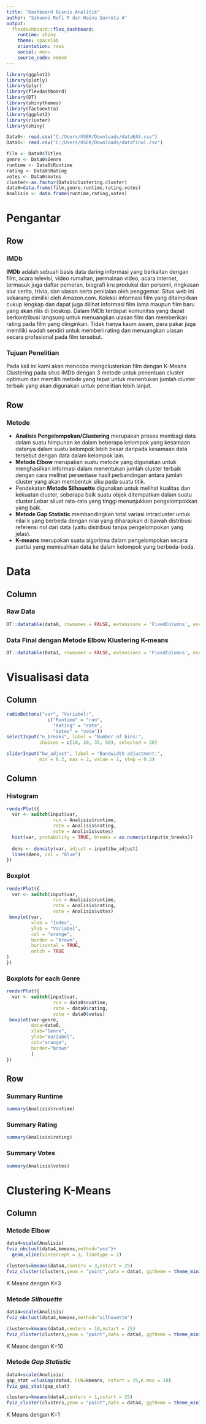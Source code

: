 ---
title: "Dashboard Bisnis Analitik"
author: "Sakaoni Rofi P dan Haiva Qurrota A"
output: 
  flexdashboard::flex_dashboard:
    runtime: shiny
    theme: spacelab
    orientation: rows
    social: menu
    source_code: embed
---

```{r setup, include=FALSE}
library(ggplot2)
library(plotly)
library(plyr)
library(flexdashboard)
library(DT)
library(shinythemes)
library(factoextra)
library(ggplot2)
library(cluster)
library(shiny)

Data0<- read.csv("C:/Users/USER/Downloads/dataEAS.csv")
Data1<- read.csv("C:/Users/USER/Downloads/datafinal.csv")

film <- Data0$Titles
genre <- Data0$Genre
runtime <- Data0$Runtime
rating <- Data0$Rating
votes <- Data0$Votes
cluster<-as.factor(Data1$clustering.cluster)
data0=data.frame(film,genre,runtime,rating,votes)
Analisis <- data.frame(runtime,rating,votes)
```

Pengantar
=======================================================================

Row
-----------------------------------------------------------------------

### **IMDb**
**IMDb** adalah sebuah basis data daring informasi yang berkaitan dengan film, acara televisi, video rumahan, permainan video, acara internet, termasuk juga daftar pemeran, biografi kru produksi dan personil, ringkasan alur cerita, trivia, dan ulasan serta penilaian oleh penggemar. Situs web ini sekarang dimiliki oleh Amazon.com. Koleksi informasi film yang ditampilkan cukup lengkap dan dapat juga dilihat informasi film lama maupun film baru yang akan rilis di bioskop. Dalam IMDb terdapat komunitas yang dapat berkontribusi langsung untuk menuangkan ulasan film dan memberikan rating pada film yang diinginkan. Tidak hanya kaum awam, para pakar juga memiliki wadah sendiri untuk memberi rating dan menuangkan ulasan secara profesional pada film tersebut.

### Tujuan Penelitian
Pada kali ini kami akan mencoba mengclusterkan film dengan K-Means Clustering pada situs IMDb dengan 3 metode untuk penentuan cluster optimum dan memilih metode yang tepat untuk menentukan jumlah cluster terbaik yang akan digunakan untuk penelitian lebih lanjut.

Row
-----------------------------------------------------------------------

### **Metode**
- **Analisis Pengelompokan/Clustering** merupakan proses membagi data dalam suatu himpunan ke dalam beberapa kelompok yang kesamaan datanya dalam suatu kelompok lebih besar daripada kesamaan data tersebut dengan data dalam kelompok lain.
- **Metode Elbow** merupakan suatu metode yang digunakan untuk menghasilkan informasi dalam menentukan jumlah cluster terbaik dengan cara melihat persentase hasil perbandingan antara jumlah cluster yang akan membentuk siku pada suatu titik.
- Pendekatan **Metode Silhouette** digunakan untuk melihat kualitas dan kekuatan cluster, seberapa baik suatu objek ditempatkan dalam suatu cluster.Lebar siluet rata-rata yang tinggi menunjukkan pengelompokkan yang baik.  
- **Metode Gap Statistic** membandingkan total variasi intracluster untuk nilai k yang berbeda dengan nilai yang diharapkan di bawah distribusi referensi nol dari data (yaitu distribusi tanpa pengelompokan yang jelas).
- **K-means** merupakan suatu algoritma dalam pengelompokan secara partisi yang memisahkan data ke dalam kelompok yang berbeda-beda.

Data
=======================================================================

Column {.tabset}
-----------------------------------------------------------------------

### Raw Data

```{r}
DT::datatable(data0, rownames = FALSE, extensions = 'FixedColumns', escape=TRUE,options= list(bPaginate = FALSE))
```

### Data Final dengan Metode Elbow Klustering K-means

```{r}
DT::datatable(Data1, rownames = FALSE, extensions = 'FixedColumns', escape=TRUE,options= list(bPaginate = FALSE))
```


Visualisasi data
=======================================================================

Column {.sidebar}
-------------------------------------

```{r}
radioButtons("var", "Variabel:",
               c("Runtime" = "run",
                 "Rating" = "rate",
                 "Votes" = "vote"))
selectInput("n_breaks", label = "Number of bins:",
            choices = c(10, 20, 35, 50), selected = 20)

sliderInput("bw_adjust", label = "Bandwidth adjustment:",
            min = 0.2, max = 2, value = 1, step = 0.2)
```
   
Column
-------------------------------------
   
### Histogram

```{r}
renderPlot({
  var <- switch(input$var,
                 run = Analisis$runtime,
                 rate = Analisis$rating,
                 vote = Analisis$votes)
  hist(var, probability = TRUE, breaks = as.numeric(input$n_breaks))
  
  dens <- density(var, adjust = input$bw_adjust)
  lines(dens, col = "blue")
})
```   

### Boxplot

```{r}
renderPlot({
  var <- switch(input$var,
                 run = Analisis$runtime,
                 rate = Analisis$rating,
                 vote = Analisis$votes)
 boxplot(var,
         xlab = "Index",
         ylab = "Variabel",
         col = "orange",
         border = "brown",
         horizontal = TRUE,
         notch = TRUE
)
})
```

### Boxplots for each Genre

```{r}
renderPlot({
  var <- switch(input$var,
                 run = data0$runtime,
                 rate = data0$rating,
                 vote = data0$votes)
 boxplot(var~genre,
         data=data0,
         xlab="Genre",
         ylab="Variabel",
         col="orange",
         border="brown"
         )
})
```

Row
-----------------------------------------------------------------------

### Summary Runtime

```{r}
summary(Analisis$runtime)
```   

### Summary Rating

```{r}
summary(Analisis$rating)
```   

### Summary Votes

```{r}
summary(Analisis$votes)
```   

Clustering K-Means
=======================================================================

Column {.tabset}
-----------------------------------------------------------------------

### Metode Elbow

```{r}
data4=scale(Analisis)
fviz_nbclust(data4,kmeans,method="wss")+
  geom_vline(xintercept = 3, linetype = 2)

clusters=kmeans(data4,centers = 3,nstart = 25)
fviz_cluster(clusters,geom = "point",data = data4, ggtheme = theme_minimal())
```

K Means dengan K=3

### Metode *Silhouette*

```{r}
data4=scale(Analisis)
fviz_nbclust(data4,kmeans,method="silhouette")

clusters=kmeans(data4,centers = 10,nstart = 25)
fviz_cluster(clusters,geom = "point",data = data4, ggtheme = theme_minimal())
```

K Means dengan K=10

### Metode *Gap Statistic*

```{r}
data4=scale(Analisis)
gap_stat =clusGap(data4, FUN=kmeans, nstart = 25,K.max = 10)
fviz_gap_stat(gap_stat)

clusters=kmeans(data4,centers = 1,nstart = 25)
fviz_cluster(clusters,geom = "point",data = data4, ggtheme = theme_minimal())
```

K Means dengan K=1
